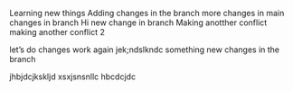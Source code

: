 Learning new things
Adding changes in the branch
more changes in main
changes in branch
Hi 
new change in branch
Making anotther conflict
making another conflict 2

let's do changes
work again
jek;ndslkndc
something new
changes in the branch

jhbjdcjkskljd
xsxjsnsnllc
hbcdcjdc

